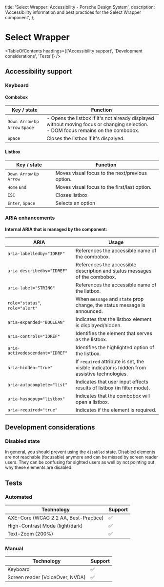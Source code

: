 
  title: 'Select Wrapper: Accessibility - Porsche Design System',
  description: 'Accessibility information and best practices for the Select Wrapper component',
};

# Select Wrapper <ComponentStatus tagName="p-select-wrapper"></ComponentStatus>

<TableOfContents headings={['Accessibility support', 'Development considerations', 'Tests']} />

## Accessibility support

### Keyboard

#### Combobox

| Key / state                     | Function                                                                                                                                 |
| ------------------------------- | ---------------------------------------------------------------------------------------------------------------------------------------- |
| `Down Arrow` `Up Arrow` `Space` | - Opens the listbox if it's not already displayed without moving focus or changing selection.<br /> - DOM focus remains on the combobox. |
| `Space`                         | Closes the listbox if it's dispalyed.                                                                                                    |

#### Listbox

| Key / state             | Function                                        |
| ----------------------- | ----------------------------------------------- |
| `Down Arrow` `Up Arrow` | Moves visual focus to the next/previous option. |
| `Home` `End`            | Moves visual focus to the first/last option.    |
| `ESC`                   | Closes listbox                                  |
| `Enter`, `Space`        | Selects an option                               |

### ARIA enhancements

#### Internal **ARIA** that is managed by the component:

| ARIA                            | Usage                                                                                        |
| ------------------------------- | -------------------------------------------------------------------------------------------- |
| `aria-labelledby="IDREF"`       | References the accessible name of the combobox.                                              |
| `aria-describedby="IDREF"`      | References the accessible description and status messages of the combobox.                   |
| `aria-label="STRING"`           | References the accessible name of the listbox.                                               |
| `role="status"`, `role="alert"` | When `message` and `state` prop change, the status message is announced.                     |
| `aria-expanded="BOOLEAN"`       | Indicates that the listbox element is displayed/hidden.                                      |
| `aria-controls="IDREF"`         | Identifies the element that serves as the listbox.                                           |
| `aria-activedescendant="IDREF"` | Identifies the highlighted option of the listbox.                                            |
| `aria-hidden="true"`            | If `required` attribute is set, the visible indicator is hidden from assistive technologies. |
| `aria-autocomplete="list"`      | Indicates that user input effects results of listbox (in filter mode).                       |
| `aria-haspopup="listbox"`       | Indicates that the combobox will open a listbox.                                             |
| `aria-required="true"`          | Indicates if the element is required.                                                        |

## Development considerations

### Disabled state

In general, you should prevent using the `disabled` state. Disabled elements are not reachable (focusable) anymore and
can be missed by screen reader users. They can be confusing for sighted users as well by not pointing out why these
elements are disabled.

## Tests

### Automated

| Technology                            | Support |
| ------------------------------------- | ------- |
| AXE-Core (WCAG 2.2 AA, Best-Practice) | ✅      |
| High-Contrast Mode (light/dark)       | ✅      |
| Text-Zoom (200%)                      | ✅      |

### Manual

| Technology                      | Support |
| ------------------------------- | ------- |
| Keyboard                        | ✅      |
| Screen reader (VoiceOver, NVDA) | ✅      |
